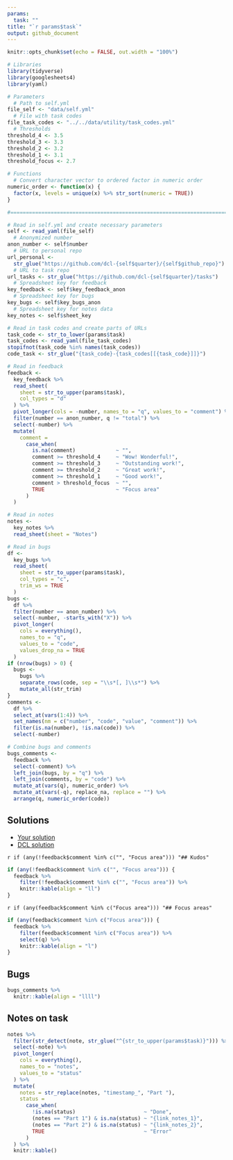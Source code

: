 ```yaml
---
params:
  task: ""
title: "`r params$task`"
output: github_document
---
```


```r
knitr::opts_chunk$set(echo = FALSE, out.width = "100%")

# Libraries
library(tidyverse)
library(googlesheets4)
library(yaml)

# Parameters
  # Path to self.yml
file_self <- "data/self.yml"
  # File with task codes
file_task_codes <- "../../data/utility/task_codes.yml"
  # Thresholds
threshold_4 <- 3.5
threshold_3 <- 3.3
threshold_2 <- 3.2
threshold_1 <- 3.1
threshold_focus <- 2.7

# Functions
  # Convert character vector to ordered factor in numeric order
numeric_order <- function(x) {
  factor(x, levels = unique(x) %>% str_sort(numeric = TRUE))
}

#===============================================================================

# Read in self.yml and create necessary parameters
self <- read_yaml(file_self)
  # Anonymized number
anon_number <- self$number
  # URL to personal repo
url_personal <- 
  str_glue("https://github.com/dcl-{self$quarter}/{self$github_repo}")
  # URL to task repo
url_tasks <- str_glue("https://github.com/dcl-{self$quarter}/tasks")
  # Spreadsheet key for feedback
key_feedback <- self$key_feedback_anon
  # Spreadsheet key for bugs
key_bugs <- self$key_bugs_anon
  # Spreadsheet key for notes data
key_notes <- self$sheet_key

# Read in task codes and create parts of URLs
task_code <- str_to_lower(params$task)
task_codes <- read_yaml(file_task_codes)
stopifnot(task_code %in% names(task_codes))
code_task <- str_glue("{task_code}-{task_codes[[{task_code}]]}")

# Read in feedback
feedback <- 
  key_feedback %>% 
  read_sheet(
    sheet = str_to_upper(params$task),
    col_types = "d"
  ) %>% 
  pivot_longer(cols = -number, names_to = "q", values_to = "comment") %>% 
  filter(number == anon_number, q != "total") %>% 
  select(-number) %>% 
  mutate(
    comment = 
      case_when(
        is.na(comment)             ~ "",
        comment >= threshold_4     ~ "Wow! Wonderful!",
        comment >= threshold_3     ~ "Outstanding work!",
        comment >= threshold_2     ~ "Great work!",
        comment >= threshold_1     ~ "Good work!",
        comment > threshold_focus  ~ "",
        TRUE                       ~ "Focus area"
      )
  )

# Read in notes
notes <- 
  key_notes %>% 
  read_sheet(sheet = "Notes")

# Read in bugs
df <- 
  key_bugs %>%
  read_sheet(
    sheet = str_to_upper(params$task),
    col_types = "c",
    trim_ws = TRUE
  )
bugs <- 
  df %>% 
  filter(number == anon_number) %>% 
  select(-number, -starts_with("X")) %>% 
  pivot_longer(
    cols = everything(),
    names_to = "q",
    values_to = "code",
    values_drop_na = TRUE
  )
if (nrow(bugs) > 0) {
  bugs <- 
    bugs %>% 
    separate_rows(code, sep = "\\s*[, ]\\s*") %>%
    mutate_all(str_trim)
}
comments <- 
  df %>% 
  select_at(vars(1:4)) %>% 
  set_names(nm = c("number", "code", "value", "comment")) %>% 
  filter(is.na(number), !is.na(code)) %>% 
  select(-number)

# Combine bugs and comments
bugs_comments <- 
  feedback %>% 
  select(-comment) %>% 
  left_join(bugs, by = "q") %>% 
  left_join(comments, by = "code") %>% 
  mutate_at(vars(q), numeric_order) %>% 
  mutate_at(vars(-q), replace_na, replace = "") %>%
  arrange(q, numeric_order(code))
```

## Solutions

* [Your solution](`r str_glue("{url_personal}/blob/master/{code_task}/{code_task}.md")`)
* [DCL solution](`r str_glue("{url_tasks}/blob/master/{code_task}/solution.md")`)

`r if (any(!feedback$comment %in% c("", "Focus area"))) "## Kudos"`

```r
if (any(!feedback$comment %in% c("", "Focus area"))) {
  feedback %>% 
    filter(!feedback$comment %in% c("", "Focus area")) %>% 
    knitr::kable(align = "ll")
}
```

`r if (any(feedback$comment %in% c("Focus area"))) "## Focus areas"`

```r
if (any(feedback$comment %in% c("Focus area"))) {
  feedback %>% 
    filter(feedback$comment %in% c("Focus area")) %>% 
    select(q) %>% 
    knitr::kable(align = "l")
}
```

## Bugs

```r
bugs_comments %>% 
  knitr::kable(align = "llll")
```

## Notes on task

```r
notes %>% 
  filter(str_detect(note, str_glue("^{str_to_upper(params$task)}"))) %>% 
  select(-note) %>% 
  pivot_longer(
    cols = everything(),
    names_to = "notes",
    values_to = "status"
  ) %>% 
  mutate(
    notes = str_replace(notes, "timestamp_", "Part "),
    status =
      case_when(
        !is.na(status)                      ~ "Done",
        (notes == "Part 1") & is.na(status) ~ "{link_notes_1}",
        (notes == "Part 2") & is.na(status) ~ "{link_notes_2}",
        TRUE                                ~ "Error"
      )
  ) %>% 
  knitr::kable()
```
